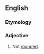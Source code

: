 ==English==

===Etymology===
{{prefix|en|un|rounded}}

===Adjective===
{{en-adj}}

# Not [[rounded]].